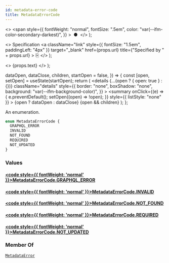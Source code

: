 ```yaml
---
id: metadata-error-code
title: MetadataErrorCode
---
```


  <>
    <span
      style={{
        fontWeight: "normal",
        fontSize: ".5em",
        color: "var(--ifm-color-secondary-darkest)",
      }}
    >
      &nbsp;●&nbsp;
    </span>
  </>
);

  <>
    Specification
    <a
      className="link"
      style={{ fontSize: "1.5em", paddingLeft: "4px" }}
      target="\_blank"
      href={props.url}
      title={"Specified by " + props.url}
    >
      ⎘
    </a>
  </>
);

  <>
    <span className={props.class}>{props.text}</span>
  </>
);


  dataOpen,
  dataClose,
  children,
  startOpen = false,
}) => {
  const [open, setOpen] = useState(startOpen);
  return (
    <details
      {...(open ? { open: true } : {})}
      className="details"
      style={{
        border: "none",
        boxShadow: "none",
        background: "var(--ifm-background-color)",
      }}
    >
      <summary
        onClick={(e) => {
          e.preventDefault();
          setOpen((open) => !open);
        }}
        style={{ listStyle: "none" }}
      >
        {open ? dataOpen : dataClose}
      </summary>
      {open && children}
    </details>
  );
};

An enumeration.

```graphql
enum MetadataErrorCode {
  GRAPHQL_ERROR
  INVALID
  NOT_FOUND
  REQUIRED
  NOT_UPDATED
}
```

### Values

#### [<code style={{ fontWeight: 'normal' }}>MetadataErrorCode.<b>GRAPHQL_ERROR</b></code>](#)

>

#### [<code style={{ fontWeight: 'normal' }}>MetadataErrorCode.<b>INVALID</b></code>](#)

>

#### [<code style={{ fontWeight: 'normal' }}>MetadataErrorCode.<b>NOT_FOUND</b></code>](#)

>

#### [<code style={{ fontWeight: 'normal' }}>MetadataErrorCode.<b>REQUIRED</b></code>](#)

>

#### [<code style={{ fontWeight: 'normal' }}>MetadataErrorCode.<b>NOT_UPDATED</b></code>](#)

>

### Member Of

[`MetadataError`](../../../api-storefront/miscellaneous/objects/metadata-error) <Badge class="badge badge--secondary" text="object"/>
